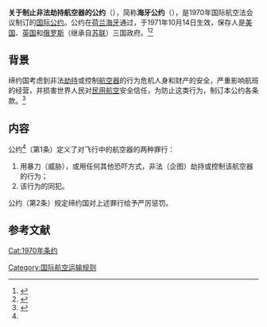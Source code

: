 {{Infobox treaty|name=海牙公约|long_name=关于制止非法劫持航空器的公约|date_signed=1970年12月16日|date_effective=1971年10月14日|location_signed=[[荷兰|荷兰]][[海牙|海牙]]|depositor=[[美国|美国]]政府<br>[[英国|英国]]政府<br>[[俄罗斯|俄罗斯]]政府|languages=英文<br>法文<br>俄文<br>西班牙文|parties=185(2020)<ref>{{Cite web|title=Hague_EN|url=https://www.icao.int/secretariat/legal/List%20of%20Parties/Hague_EN.pdf|accessdate=2020-12-10|archive-date=2016-03-06|archive-url=https://web.archive.org/web/20160306213458/http://www.icao.int/secretariat/legal/List%20of%20Parties/Hague_EN.pdf|dead-url=no}}</ref>|wikisource=關於制止非法劫持航空器的公約}}
'''关于制止非法劫持航空器的公约'''（{{lang-en|Convention for the Suppression of Unlawful Seizure of Aircraft}}），简称'''海牙公约'''（{{lang-en|Hague Hijacking Convention}}），是1970年国际航空法会议制订的[[国际公约|国际公约]]。公约在[[荷兰|荷兰]][[海牙|海牙]]通过，于1971年10月14日生效，保存人是[[美国|美国]]、[[英国|英国]]和[[俄罗斯|俄罗斯]]（继承自[[苏联|苏联]]）三国政府。<ref>{{Cite web|title=Conv2-english|url=https://treaties.un.org/doc/db/Terrorism/Conv2-english.pdf|accessdate=2020-12-10|archive-date=2020-05-27|archive-url=https://web.archive.org/web/20200527150300/https://treaties.un.org/doc/db/Terrorism/Conv2-english.pdf|dead-url=no}}</ref><ref>{{Cite web|title=中华人民共和国-条约数据库|url=http://treaty.mfa.gov.cn/Treaty/web/detail1.jsp?objid=1531876004997|access-date=2020-12-10|archive-date=2021-10-14|archive-url=https://web.archive.org/web/20211014035711/http://treaty.mfa.gov.cn/Treaty/web/detail1.jsp?objid=1531876004997|dead-url=no}}</ref>

== 背景 ==
缔约国考虑到非法[[劫機|劫持]]或控制[[航空器|航空器]]的行为危机人身和财产的安全，严重影响航班的经营，并损害世界人民对[[民用航空|民用航空]]安全信任，为防止这类行为，制订本公约各条款。<ref name=":0">{{Cite web|title=关于制止非法劫持航空器的公约|url=http://treaty.mfa.gov.cn/tykfiles/20180718/1531876004997.pdf}}</ref>

== 内容 ==
公约<ref name=":0"/>（第1条）定义了对飞行中的航空器的两种罪行：
# 用暴力（威胁），或用任何其他恐吓方式，非法（企图）劫持或控制该航空器的行为；
# 该行为的同犯。
公约（第2条）规定缔约国对上述罪行给予严厉惩罚。

== 参考文献 ==
{{reflist}}
{{商业空中旅行}}
[[Cat:1970年条约|Cat:1970年条约]]
[[Category:国际航空运输规则|Category:国际航空运输规则]]
